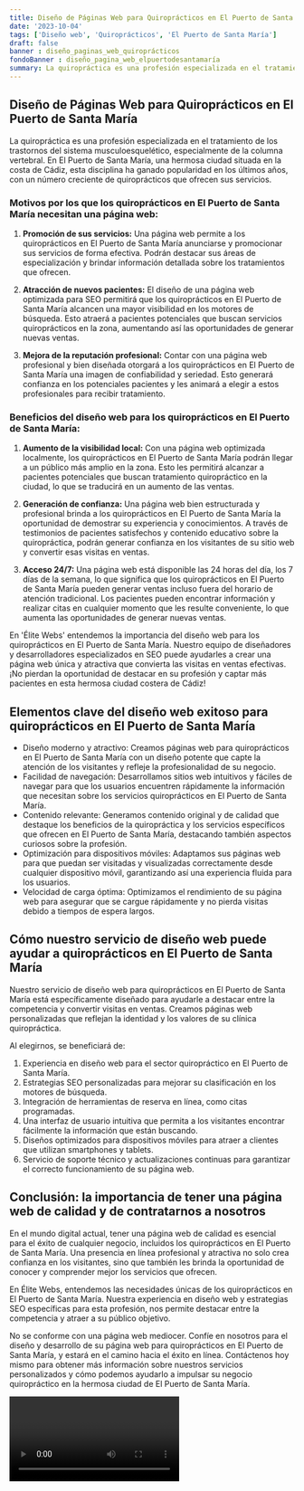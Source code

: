 ```yaml
---
title: Diseño de Páginas Web para Quiroprácticos en El Puerto de Santa María
date: '2023-10-04'
tags: ['Diseño web', 'Quiroprácticos', 'El Puerto de Santa María']
draft: false
banner : diseño_paginas_web_quiroprácticos
fondoBanner : diseño_pagina_web_elpuertodesantamaría
summary: La quiropráctica es una profesión especializada en el tratamiento de los trastornos del sistema musculoesquelético, especialmente de la columna vertebral. En El Puerto de Santa María, una hermosa ciudad situada en la costa de Cádiz, esta disciplina ha ganado popularidad en los últimos años, con un número creciente de quiroprácticos que ofrecen sus servicios.
---
```


## Diseño de Páginas Web para Quiroprácticos en El Puerto de Santa María

La quiropráctica es una profesión especializada en el tratamiento de los trastornos del sistema musculoesquelético, especialmente de la columna vertebral. En El Puerto de Santa María, una hermosa ciudad situada en la costa de Cádiz, esta disciplina ha ganado popularidad en los últimos años, con un número creciente de quiroprácticos que ofrecen sus servicios.

### Motivos por los que los quiroprácticos en El Puerto de Santa María necesitan una página web:

1. **Promoción de sus servicios:** Una página web permite a los quiroprácticos en El Puerto de Santa María anunciarse y promocionar sus servicios de forma efectiva. Podrán destacar sus áreas de especialización y brindar información detallada sobre los tratamientos que ofrecen.

2. **Atracción de nuevos pacientes:** El diseño de una página web optimizada para SEO permitirá que los quiroprácticos en El Puerto de Santa María alcancen una mayor visibilidad en los motores de búsqueda. Esto atraerá a pacientes potenciales que buscan servicios quiroprácticos en la zona, aumentando así las oportunidades de generar nuevas ventas.

3. **Mejora de la reputación profesional:** Contar con una página web profesional y bien diseñada otorgará a los quiroprácticos en El Puerto de Santa María una imagen de confiabilidad y seriedad. Esto generará confianza en los potenciales pacientes y les animará a elegir a estos profesionales para recibir tratamiento.

### Beneficios del diseño web para los quiroprácticos en El Puerto de Santa María:

1. **Aumento de la visibilidad local:** Con una página web optimizada localmente, los quiroprácticos en El Puerto de Santa María podrán llegar a un público más amplio en la zona. Esto les permitirá alcanzar a pacientes potenciales que buscan tratamiento quiropráctico en la ciudad, lo que se traducirá en un aumento de las ventas.

2. **Generación de confianza:** Una página web bien estructurada y profesional brinda a los quiroprácticos en El Puerto de Santa María la oportunidad de demostrar su experiencia y conocimientos. A través de testimonios de pacientes satisfechos y contenido educativo sobre la quiropráctica, podrán generar confianza en los visitantes de su sitio web y convertir esas visitas en ventas.

3. **Acceso 24/7:** Una página web está disponible las 24 horas del día, los 7 días de la semana, lo que significa que los quiroprácticos en El Puerto de Santa María pueden generar ventas incluso fuera del horario de atención tradicional. Los pacientes pueden encontrar información y realizar citas en cualquier momento que les resulte conveniente, lo que aumenta las oportunidades de generar nuevas ventas.

En 'Élite Webs' entendemos la importancia del diseño web para los quiroprácticos en El Puerto de Santa María. Nuestro equipo de diseñadores y desarrolladores especializados en SEO puede ayudarles a crear una página web única y atractiva que convierta las visitas en ventas efectivas. ¡No pierdan la oportunidad de destacar en su profesión y captar más pacientes en esta hermosa ciudad costera de Cádiz!

<GifSeo />

<Cta />

## Elementos clave del diseño web exitoso para quiroprácticos en El Puerto de Santa María

- Diseño moderno y atractivo: Creamos páginas web para quiroprácticos en El Puerto de Santa María con un diseño potente que capte la atención de los visitantes y refleje la profesionalidad de su negocio.
- Facilidad de navegación: Desarrollamos sitios web intuitivos y fáciles de navegar para que los usuarios encuentren rápidamente la información que necesitan sobre los servicios quiroprácticos en El Puerto de Santa María.
- Contenido relevante: Generamos contenido original y de calidad que destaque los beneficios de la quiropráctica y los servicios específicos que ofrecen en El Puerto de Santa María, destacando también aspectos curiosos sobre la profesión.
- Optimización para dispositivos móviles: Adaptamos sus páginas web para que puedan ser visitadas y visualizadas correctamente desde cualquier dispositivo móvil, garantizando así una experiencia fluida para los usuarios.
- Velocidad de carga óptima: Optimizamos el rendimiento de su página web para asegurar que se cargue rápidamente y no pierda visitas debido a tiempos de espera largos. 

## Cómo nuestro servicio de diseño web puede ayudar a quiroprácticos en El Puerto de Santa María

Nuestro servicio de diseño web para quiroprácticos en El Puerto de Santa María está específicamente diseñado para ayudarle a destacar entre la competencia y convertir visitas en ventas. Creamos páginas web personalizadas que reflejan la identidad y los valores de su clínica quiropráctica.

Al elegirnos, se beneficiará de:

1. Experiencia en diseño web para el sector quiropráctico en El Puerto de Santa María.
2. Estrategias SEO personalizadas para mejorar su clasificación en los motores de búsqueda.
3. Integración de herramientas de reserva en línea, como citas programadas.
4. Una interfaz de usuario intuitiva que permita a los visitantes encontrar fácilmente la información que están buscando.
5. Diseños optimizados para dispositivos móviles para atraer a clientes que utilizan smartphones y tablets.
6. Servicio de soporte técnico y actualizaciones continuas para garantizar el correcto funcionamiento de su página web.

## Conclusión: la importancia de tener una página web de calidad y de contratarnos a nosotros

En el mundo digital actual, tener una página web de calidad es esencial para el éxito de cualquier negocio, incluidos los quiroprácticos en El Puerto de Santa María. Una presencia en línea profesional y atractiva no solo crea confianza en los visitantes, sino que también les brinda la oportunidad de conocer y comprender mejor los servicios que ofrecen.

En Élite Webs, entendemos las necesidades únicas de los quiroprácticos en El Puerto de Santa María. Nuestra experiencia en diseño web y estrategias SEO específicas para esta profesión, nos permite destacar entre la competencia y atraer a su público objetivo.

No se conforme con una página web mediocer. Confíe en nosotros para el diseño y desarrollo de su página web para quiroprácticos en El Puerto de Santa María, y estará en el camino hacia el éxito en línea. Contáctenos hoy mismo para obtener más información sobre nuestros servicios personalizados y cómo podemos ayudarlo a impulsar su negocio quiropráctico en la hermosa ciudad de El Puerto de Santa María.

<Video />

<CtaBot job='Quiroprácticos' city='El Puerto de Santa María'/>

<Gmaps query='El Puerto de Santa María+españa+maps' />